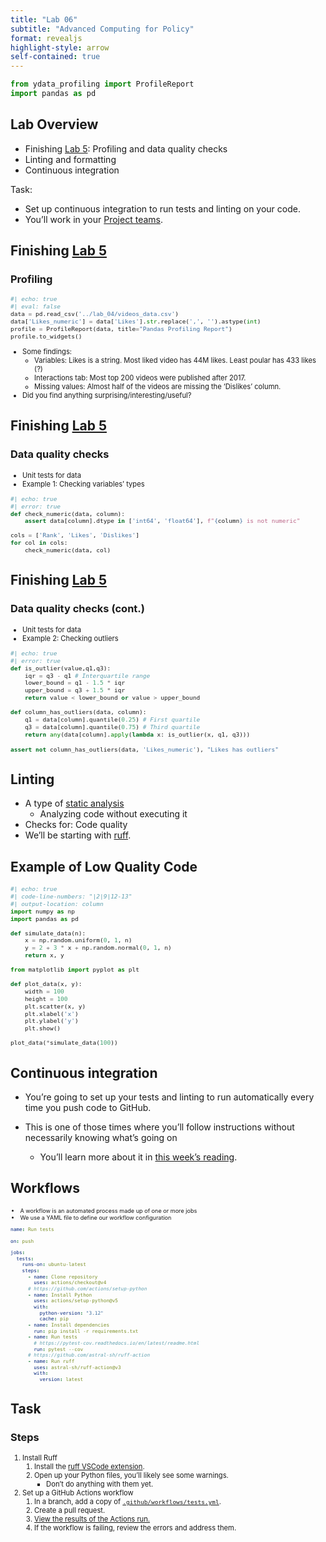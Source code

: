 ```yaml
---
title: "Lab 06"
subtitle: "Advanced Computing for Policy"
format: revealjs
highlight-style: arrow
self-contained: true
---
```


```python
from ydata_profiling import ProfileReport
import pandas as pd
```

## Lab Overview

- Finishing [Lab 5](https://github.com/advanced-computing/course-materials/blob/main/labs/lab_05.md): Profiling and data quality checks
- Linting and formatting
- Continuous integration

Task:

- Set up continuous integration to run tests and linting on your code.
- You'll work in your [Project teams](../docs/project_teams.csv).


## Finishing [Lab 5](https://github.com/advanced-computing/course-materials/blob/main/labs/lab_05.md) {.scrollable}
### Profiling

::: {style="font-size: 80%"}
```python
#| echo: true
#| eval: false
data = pd.read_csv('../lab_04/videos_data.csv')
data['Likes_numeric'] = data['Likes'].str.replace(',', '').astype(int)
profile = ProfileReport(data, title="Pandas Profiling Report")
profile.to_widgets()
```

- Some findings:
  - Variables: Likes is a string. Most liked video has 44M likes. Least poular has 433 likes (?)
  - Interactions tab: Most top 200 videos were published after 2017.
  - Missing values: Almost half of the videos are missing the 'Dislikes' column.


- Did you find anything surprising/interesting/useful?
:::

## Finishing [Lab 5](https://github.com/advanced-computing/course-materials/blob/main/labs/lab_05.md)
### Data quality checks

::: {style="font-size: 80%"}
- Unit tests for data
- Example 1: Checking variables' types

```python
#| echo: true
#| error: true
def check_numeric(data, column):
    assert data[column].dtype in ['int64', 'float64'], f"{column} is not numeric"

cols = ['Rank', 'Likes', 'Dislikes']
for col in cols:
    check_numeric(data, col)
```
::: 

## Finishing [Lab 5](https://github.com/advanced-computing/course-materials/blob/main/labs/lab_05.md)
### Data quality checks (cont.)
::: {style="font-size: 80%"}
- Unit tests for data
- Example 2: Checking outliers

```python
#| echo: true
#| error: true
def is_outlier(value,q1,q3):
    iqr = q3 - q1 # Interquartile range
    lower_bound = q1 - 1.5 * iqr
    upper_bound = q3 + 1.5 * iqr
    return value < lower_bound or value > upper_bound

def column_has_outliers(data, column):
    q1 = data[column].quantile(0.25) # First quartile
    q3 = data[column].quantile(0.75) # Third quartile
    return any(data[column].apply(lambda x: is_outlier(x, q1, q3)))
    
assert not column_has_outliers(data, 'Likes_numeric'), "Likes has outliers"
```
::: 


## Linting

- A type of [static analysis](https://en.wikipedia.org/wiki/Static_program_analysis)
    - Analyzing code without executing it
- Checks for: Code quality
- We'll be starting with [ruff](https://docs.astral.sh/ruff/).

## Example of Low Quality Code

::: {style="font-size: 80%"}
```python
#| echo: true
#| code-line-numbers: "|2|9|12-13"
#| output-location: column
import numpy as np
import pandas as pd

def simulate_data(n):
    x = np.random.uniform(0, 1, n)
    y = 2 + 3 * x + np.random.normal(0, 1, n)
    return x, y

from matplotlib import pyplot as plt

def plot_data(x, y):
    width = 100
    height = 100
    plt.scatter(x, y)
    plt.xlabel('x')
    plt.ylabel('y')
    plt.show()

plot_data(*simulate_data(100))
```
:::



## Continuous integration

- You're going to set up your tests and linting to run automatically every time you push code to GitHub.

- This is one of those times where you'll follow instructions without necessarily knowing what's going on
  - You'll learn more about it in [this week's reading](https://github.com/advanced-computing/course-materials/blob/main/readings/week_07.md#readings).

## Workflows

::: {style="font-size: 65%"}
- A workflow is an automated process made up of one or more jobs
- We use a YAML file to define our workflow configuration

```.yaml
name: Run tests

on: push

jobs:
  tests:
    runs-on: ubuntu-latest
    steps:
      - name: Clone repository
        uses: actions/checkout@v4
      # https://github.com/actions/setup-python
      - name: Install Python
        uses: actions/setup-python@v5
        with:
          python-version: "3.12"
          cache: pip
      - name: Install dependencies
        run: pip install -r requirements.txt
      - name: Run tests
        # https://pytest-cov.readthedocs.io/en/latest/readme.html
        run: pytest --cov
      # https://github.com/astral-sh/ruff-action
      - name: Run ruff
        uses: astral-sh/ruff-action@v3
        with:
          version: latest
```

:::

## Task
### Steps

::: {style="font-size: 80%"}
1. Install Ruff
    1. Install the [ruff VSCode extension](https://marketplace.visualstudio.com/items?itemName=charliermarsh.ruff).
    1. Open up your Python files, you'll likely see some warnings.
        - Don't do anything with them yet.
1. Set up a GitHub Actions workflow
    1. In a branch, add a copy of [`.github/workflows/tests.yml`](https://github.com/advanced-computing/course-materials/blob/main/.github/workflows/tests.yml).
    1. Create a pull request.
    1. [View the results of the Actions run.](https://docs.github.com/en/actions/writing-workflows/quickstart#viewing-your-workflow-results)
    1. If the workflow is failing, review the errors and address them.
::: 

